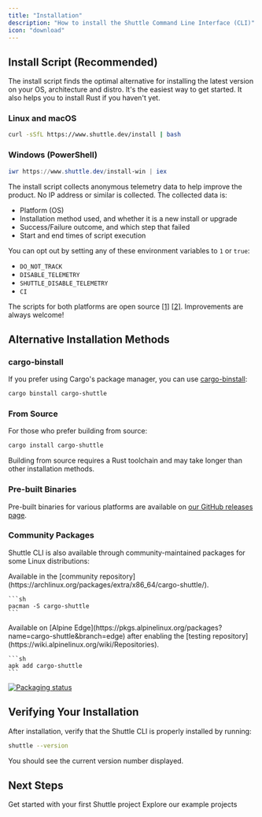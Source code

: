 ```yaml
---
title: "Installation"
description: "How to install the Shuttle Command Line Interface (CLI)"
icon: "download"
---
```


## Install Script (Recommended)

The install script finds the optimal alternative for installing the latest version on your OS, architecture and distro.
It's the easiest way to get started.
It also helps you to install Rust if you haven't yet.

### Linux and macOS

```sh
curl -sSfL https://www.shuttle.dev/install | bash
```

### Windows (PowerShell)

```powershell
iwr https://www.shuttle.dev/install-win | iex
```

<Info>
The install script collects anonymous telemetry data to help improve the product.

<Accordion title="Read more">
No IP address or similar is collected.
The collected data is:

- Platform (OS)
- Installation method used, and whether it is a new install or upgrade
- Success/Failure outcome, and which step that failed
- Start and end times of script execution

You can opt out by setting any of these environment variables to `1` or `true`:

- `DO_NOT_TRACK`
- `DISABLE_TELEMETRY`
- `SHUTTLE_DISABLE_TELEMETRY`
- `CI`

The scripts for both platforms are open source [[1]](https://github.com/shuttle-hq/shuttle/blob/main/install.sh) [[2]](https://github.com/shuttle-hq/shuttle/blob/main/install.ps1). Improvements are always welcome!
</Accordion>
</Info>

## Alternative Installation Methods

### cargo-binstall

If you prefer using Cargo's package manager, you can use [cargo-binstall](https://github.com/cargo-bins/cargo-binstall):

```sh
cargo binstall cargo-shuttle
```

### From Source

For those who prefer building from source:

```sh
cargo install cargo-shuttle
```

<Note>Building from source requires a Rust toolchain and may take longer than other installation methods.</Note>

### Pre-built Binaries

Pre-built binaries for various platforms are available on [our GitHub releases page](https://github.com/shuttle-hq/shuttle/releases/latest).

### Community Packages

Shuttle CLI is also available through community-maintained packages for some Linux distributions:

<AccordionGroup>
  <Accordion title="Arch Linux">
    Available in the [community repository](https://archlinux.org/packages/extra/x86_64/cargo-shuttle/).

    ```sh
    pacman -S cargo-shuttle
    ```
  </Accordion>
  <Accordion title="Alpine Linux">
    Available on [Alpine Edge](https://pkgs.alpinelinux.org/packages?name=cargo-shuttle&branch=edge) after enabling the [testing repository](https://wiki.alpinelinux.org/wiki/Repositories).

    ```sh
    apk add cargo-shuttle
    ```
  </Accordion>
</AccordionGroup>

[![Packaging status](https://repology.org/badge/vertical-allrepos/cargo-shuttle.svg)](https://repology.org/project/cargo-shuttle/versions)

## Verifying Your Installation

After installation, verify that the Shuttle CLI is properly installed by running:

```sh
shuttle --version
```

You should see the current version number displayed.

## Next Steps

<CardGroup>
  <Card
    title="Quick Start Guide"
    icon="circle-play"
    color="#3d3"
    href="./quick-start"
  >
    Get started with your first Shuttle project
  </Card>
  <Card
    title="Examples"
    icon="book"
    href="/examples"
    color="#f8b5F2"
  >
    Explore our example projects
  </Card>
</CardGroup>
